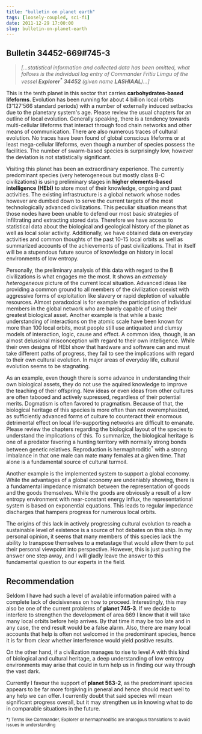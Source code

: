 ```yaml
---
title: "bulletin on planet earth"
tags: [loosely-coupled, sci-fi]
date: 2011-12-29 17:00:00
slug: bulletin-on-planet-earth
---
```


## Bulletin 34452-669#745-3

> _[...statistical information and collected data has been omitted, what follows is the individual log entry of Commander Fritiu Limgu of the vessel __Explorer<sup>*</sup> 34452__ (given name __LASHIAAL__)...]_

This is the tenth planet in this sector that carries __carbohydrates-based lifeforms__. Evolution has been running for about 4 billion local orbits (3'127'566 standard periods) with a number of externally induced setbacks due to the planetary system's age. Please review the usual chapters for an outline of local evolution. Generally speaking, there is a tendency towards multi-cellular lifeforms that interact through food chain networks and other means of communication. There are also numerous traces of cultural evolution. No traces have been found of global conscious lifeforms or at least mega-cellular lifeforms, even though a number of species possess the facilities. The number of swarm-based species is surprisingly low, however the deviation is not statistically significant.

Visiting this planet has been an extraordinary experience. The currently predominant species (very heterogeneous but mostly class B-C civilizations) is using preliminary stages in __higher elements-based intelligence (HEbI)__ to store most of their knowledge, ongoing and past activities. The existing infrastructure is a global network whose nodes however are dumbed down to serve the current targets of the most technologically advanced civilizations. This peculiar situation means that those nodes have been unable to defend our most basic strategies of infiltrating and extracting stored data. Therefore we have access to statistical data about the biological and geological history of the planet as well as local solar activity. Additionally, we have obtained data on everyday activities and common thoughts of the past 10-15 local orbits as well as summarized accounts of the achievements of past civilizations. That in itself will be a stupendous future source of knowledge on history in local environments of low entropy.

Personally, the preliminary analysis of this data with regard to the B civilizations is what engages me the most. It shows an _extremely heterogeneous_ picture of the current local situation. Advanced ideas like providing a common ground to all members of the civilization coexist with aggressive forms of exploitation like slavery or rapid depletion of valuable resources. Almost paradoxical is for example the participation of individual members in the global network who are barely capable of using their greatest biological asset. Another example is that while a basic understanding of interactions on the atomic scale have been known for more than 100 local orbits, most people still use antiquated and clumsy models of interaction, logic, cause and effect. A common idea, though, is an almost delusional misconception with regard to their own intelligence. While their own designs of HEbI show that hardware and software can and must take different paths of progress, they fail to see the implications with regard to their own cultural evolution. In major areas of everyday life, cultural evolution seems to be stagnating.

As an example, even though there is some advance in understanding their own biological assets, they do not use the aquired knowledge to improve the teaching of their offspring. New ideas or even ideas from other cultures are often tabooed and actively supressed, regardless of their potential merits. Dogmatism is often favored to pragmatism. Because of that, the biological heritage of this species is more often than not overemphasized, as sufficiently advanced forms of culture to counteract their enormous detrimental effect on local life-supporting networks are difficult to emanate. Please review the chapters regarding the biological layout of the species to understand the implications of this. To summarize, the biological heritage is one of a predator favoring a hunting territory with normally strong bonds between genetic relatives. Reproduction is hermaphroditic<sup>*</sup> with a strong imbalance in that one male can mate many females at a given time. That alone is a fundamental source of cultural turmoil.

Another example is the implemented system to support a global economy. While the advantages of a global economy are undeniably showing, there is a fundamental impedance mismatch between the representation of goods and the goods themselves. While the goods are obviously a result of a low entropy environment with near-constant energy influx, the representational system is based on exponential equations. This leads to regular impedance discharges that hampers progress for numerous local orbits.

The origins of this lack in actively progressing cultural evolution to reach a sustainable level of existence is a source of hot debates on this ship. In my personal opinion, it seems that many members of this species lack the ability to transpose themselves to a metastage that would allow them to put their personal viewpoint into perspective. However, this is just pushing the answer one step away, and I will gladly leave the answer to this fundamental question to our experts in the field.

## Recommendation

Seldom I have had such a level of available information paired with a complete lack of decisiveness on how to proceed. Interestingly, this may also be one of the current problems of __planet 745-3__. If we decide to interfere to strengthen the development of area 669 I know that it will take many local orbits before help arrives. By that time it may be too late and in any case, the end result would be a false alarm. Also, there are many local accounts that help is often not welcomed in the predominant species, hence it is far from clear whether interference would yield positive results.

On the other hand, if a civilization manages to rise to level A with this kind of biological and cultural heritage, a deep understanding of low entropy environments may arise that could in turn help us in finding our way through the vast dark.

Currently I favour the support of __planet 563-2__, as the predominant species appears to be far more forgiving in general and hence should react well to any help we can offer. I currently doubt that said species will mean significant progress overall, but it may strengthen us in knowing what to do in comparable situations in the future.

<sup>*) Terms like Commander, Explorer or hermaphroditic are analogous translations to avoid issues in understanding
</sup>
